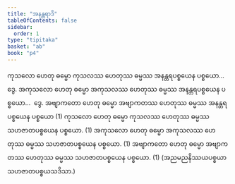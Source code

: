 ```yaml
---
title: "အနန္တရာဒိ"
tableOfContents: false
sidebar:
  order: 1
type: "tipitaka"
basket: "ab"
book: "p4"
---
```



<DynamicBreadcrumb />

<Division number="9" book="p4" e="ch" v="39" p="469">

<Paragraph number="25" book="p4">
ကုသလော ဟေတု ဓမ္မော ကုသလဿ ဟေတုဿ ဓမ္မဿ အနန္တရပစ္စယေန ပစ္စယော…  ဒွေ.
</Paragraph>

<Paragraph number="26" book="p4">
အကုသလော ဟေတု ဓမ္မော အကုသလဿ ဟေတုဿ ဓမ္မဿ အနန္တရပစ္စယေန ပစ္စယော…  ဒွေ.
</Paragraph>

<Paragraph number="27" book="p4">
အဗျာကတော ဟေတု ဓမ္မော အဗျာကတဿ ဟေတုဿ ဓမ္မဿ အနန္တရပစ္စယေန ပစ္စယော (1)
</Paragraph>

</Division>
<Division number="10" book="p4" e="ch" v="39" p="469">

<Paragraph number="28" book="p4">
ကုသလော ဟေတု ဓမ္မော ကုသလဿ ဟေတုဿ ဓမ္မဿ သဟဇာတပစ္စယေန ပစ္စယော. (1)
</Paragraph>

<Paragraph number="29" book="p4">
အကုသလော ဟေတု ဓမ္မော အကုသလဿ ဟေတုဿ ဓမ္မဿ သဟဇာတပစ္စယေန ပစ္စယော. (1)
</Paragraph>

<Paragraph number="30" book="p4">
အဗျာကတော ဟေတု ဓမ္မော အဗျာကတဿ ဟေတုဿ ဓမ္မဿ သဟဇာတပစ္စယေန ပစ္စယော. (1)

</Paragraph>
</Division>

<Paragraph number="31" type="center" book="p4">
(အညမညနိဿယပစ္စယာ သဟဇာတပစ္စယသဒိသာ.)
</Paragraph>